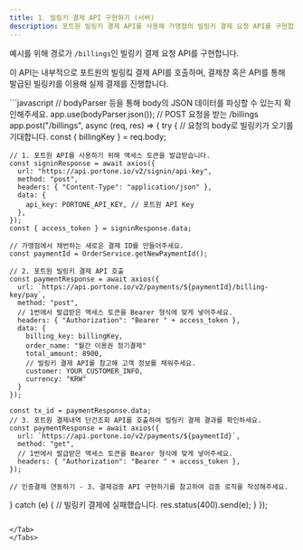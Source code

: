 ```yaml
---
title: 1. 빌링키 결제 API 구현하기 (서버)
description: 포트원 빌링키 결제 API를 사용해 가맹점의 빌링키 결제 요청 API를 구현합니다.
---
```





예시를 위해 경로가 `/billings`인 빌링키 결제 요청 API를 구현합니다.

이 API는 내부적으로 포트원의 빌링킼 결제 API를 호출하며, 결제창 혹은 API를 통해 발급된 빌링키를 이용해 실제 결제를 진행합니다.

<Tabs>
<Tab title="Express.js">
```javascript
// bodyParser 등을 통해 body의 JSON 데이터를 파싱할 수 있는지 확인해주세요.
app.use(bodyParser.json());
// POST 요청을 받는 /billings
app.post("/billings", async (req, res) => {
  try {
    // 요청의 body로 빌링키가 오기를 기대합니다.
    const { billingKey } = req.body;
    
    // 1. 포트원 API를 사용하기 위해 액세스 토큰을 발급받습니다.
    const signinResponse = await axios({
      url: "https://api.portone.io/v2/signin/api-key",
      method: "post",
      headers: { "Content-Type": "application/json" },
      data: {
        api_key: PORTONE_API_KEY, // 포트원 API Key
      },
    });
    const { access_token } = signinResponse.data;

    // 가맹점에서 채번하는 새로운 결제 ID를 만들어주세요.
    const paymentId = OrderService.getNewPaymentId();

    // 2. 포트원 빌링키 결제 API 호출
    const paymentResponse = await axios({
      url: `https://api.portone.io/v2/payments/${paymentId}/billing-key/pay`,
      method: "post",
      // 1번에서 발급받은 액세스 토큰을 Bearer 형식에 맞게 넣어주세요.
      headers: { "Authorization": "Bearer " + access_token },
      data: {
        billing_key: billingKey,
        order_name: "월간 이용권 정기결제"
        total_amount: 8900,
        // 빌링키 결제 API를 참고해 고객 정보를 채워주세요.
        customer: YOUR_CUSTOMER_INFO,
        currency: "KRW"
      }
    });

    const tx_id = paymentResponse.data;
    // 3. 포트원 결제내역 단건조회 API를 호출하여 빌링키 결제 결과를 확인하세요.
    const paymentResponse = await axios({
      url: `https://api.portone.io/v2/payments/${paymentId}`,
      method: "get",
      // 1번에서 발급받은 액세스 토큰을 Bearer 형식에 맞게 넣어주세요.
      headers: { "Authorization": "Bearer " + access_token },
    });
    
    // 인증결제 연동하기 - 3. 결제검증 API 구현하기를 참고하여 검증 로직을 작성해주세요.
  } catch (e) {
    // 빌링키 결제에 실패했습니다.
    res.status(400).send(e);
  }
});
```

</Tab>
</Tabs>



